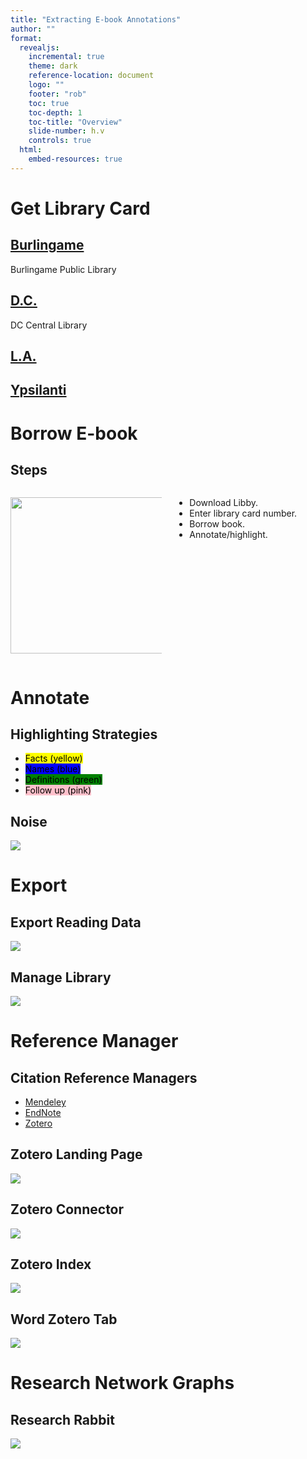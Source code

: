 ```yaml
---
title: "Extracting E-book Annotations"
author: ""
format:
  revealjs:
    incremental: true
    theme: dark
    reference-location: document
    logo: ""
    footer: "rob"
    toc: true
    toc-depth: 1
    toc-title: "Overview"
    slide-number: h.v
    controls: true
  html:
    embed-resources: true
---
```


# Get Library Card

## [Burlingame](https://www.burlingame.org/library/)  {background-image="img\bgame_library.jpg"}


::: {.notes}
Burlingame Public Library
:::


##  [D.C.](https://www.dclibrary.org) {background-image="img\dc_central_library.jpg"}

:::{.notes}
DC Central Library
:::


##  [L.A.](https://www.lapl.org) {background-image="img\la_library.jpg"}

## [Ypsilanti](https://www.ypsilibrary.org) {background-image=img\ypsilanti_library.jpg}


# Borrow E-book

## Steps

:::: {.columns}

::: {.column width="50%"}
![](img\Libby_icon_+_wordmark_V.svg){.absolute width="250" top="150" left="100"}
:::

::: {.column width="50%"}
- Download Libby.
- Enter library card number.
- Borrow book.
- Annotate/highlight.
:::

::::

# Annotate

## Highlighting Strategies

:::{.nonincremental}
-  <mark>Facts (yellow)</mark>
-  <mark style="background: blue!important">Names (blue)</mark>
-  <mark style="background: green!important">Definitions (green)</mark>
-  <mark style="background: pink!important">Follow up (pink)</mark>
:::

## Noise

![](img\noise_page.jpeg)

# Export

## Export Reading Data

![](img\export_reading_data.jpeg)

## Manage Library

![](img\manage_library.jpeg)

# Reference Manager

## Citation Reference Managers 

:::{.nonincremental}
- [Mendeley](https://www.mendeley.com/reference-management/reference-manager/)
- [EndNote](http://endnote.com)
- [Zotero](https://www.zotero.org)
:::

## Zotero Landing Page

![](img\zotero_landing.png){.r-stretch}

## Zotero Connector

![](img\zotero_connector.jpeg){.r-stretch}

## Zotero Index

![](img\zotero_view.png){.r-stretch}

## Word Zotero Tab

![](img\word_zotero_tab.jpg)



# Research Network Graphs


## Research Rabbit

![](img\network_graph.jpg)

